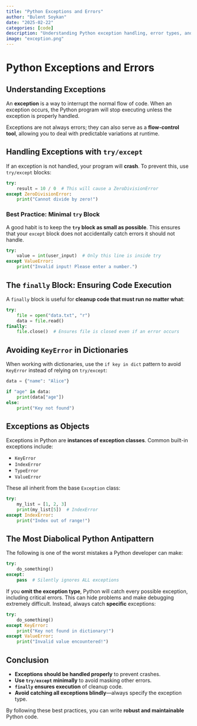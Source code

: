 ```yaml
---
title: "Python Exceptions and Errors"
author: "Bulent Soykan"
date: "2025-02-22"
categories: [code]
description: "Understanding Python exception handling, error types, and best practices for robust code"
image: "exception.png"
---
```


# Python Exceptions and Errors

## Understanding Exceptions

An **exception** is a way to interrupt the normal flow of code. When an exception occurs, the Python program will stop executing unless the exception is properly handled.

Exceptions are not always errors; they can also serve as a **flow-control tool**, allowing you to deal with predictable variations at runtime.

## Handling Exceptions with `try/except`

If an exception is not handled, your program will **crash**. To prevent this, use `try/except` blocks:

```python
try:
    result = 10 / 0  # This will cause a ZeroDivisionError
except ZeroDivisionError:
    print("Cannot divide by zero!")
```

### Best Practice: Minimal `try` Block

A good habit is to keep the **`try` block as small as possible**. This ensures that your `except` block does not accidentally catch errors it should not handle.

```python
try:
    value = int(user_input)  # Only this line is inside try
except ValueError:
    print("Invalid input! Please enter a number.")
```

## The `finally` Block: Ensuring Code Execution

A `finally` block is useful for **cleanup code that must run no matter what**:

```python
try:
    file = open("data.txt", "r")
    data = file.read()
finally:
    file.close()  # Ensures file is closed even if an error occurs
```

## Avoiding `KeyError` in Dictionaries

When working with dictionaries, use the `if key in dict` pattern to avoid `KeyError` instead of relying on `try/except`:

```python
data = {"name": "Alice"}

if "age" in data:
    print(data["age"])
else:
    print("Key not found")
```

## Exceptions as Objects

Exceptions in Python are **instances of exception classes**. Common built-in exceptions include:

- `KeyError`
- `IndexError`
- `TypeError`
- `ValueError`

These all inherit from the base `Exception` class:

```python
try:
    my_list = [1, 2, 3]
    print(my_list[5])  # IndexError
except IndexError:
    print("Index out of range!")
```

## The Most Diabolical Python Antipattern

The following is one of the worst mistakes a Python developer can make:

```python
try:
    do_something()
except:
    pass  # Silently ignores ALL exceptions
```

If you **omit the exception type**, Python will catch every possible exception, including critical errors. This can hide problems and make debugging extremely difficult. Instead, always catch **specific** exceptions:

```python
try:
    do_something()
except KeyError:
    print("Key not found in dictionary!")
except ValueError:
    print("Invalid value encountered!")
```

## Conclusion

- **Exceptions should be handled properly** to prevent crashes.
- **Use `try/except` minimally** to avoid masking other errors.
- **`finally` ensures execution** of cleanup code.
- **Avoid catching all exceptions blindly**—always specify the exception type.

By following these best practices, you can write **robust and maintainable** Python code.
